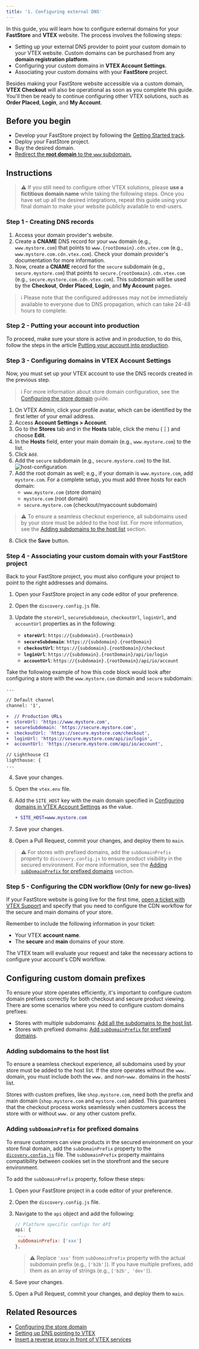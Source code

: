 ```yaml
---
title: '1. Configuring external DNS'
---
```


In this guide, you will learn how to configure external domains for your **FastStore** and **VTEX** website. The process involves the following steps:

   - Setting up your external DNS provider to point your custom domain to your VTEX website. Custom domains can be purchased from any **domain registration platform**.
   - Configuring your custom domains in **VTEX Account Settings**.
   - Associating your custom domains with your **FastStore** project.

Besides making your FastStore website accessible via a custom domain, **VTEX Checkout** will also be operational as soon as you complete this guide. You'll then be ready to continue configuring other VTEX solutions, such as **Order Placed**, **Login**, and **My Account**.

## Before you begin

   - Develop your FastStore project by following the [Getting Started track](https://developers.vtex.com/docs/guides/faststore/getting-started-overview).
   - Deploy your FastStore project.
   - Buy the desired domain.
   - [Redirect the **root domain** to the `www` subdomain.](https://help.vtex.com/en/tutorial/configuring-access-without-www--tutorials_4278#root-domain-redirect-without-www)

## Instructions

> ⚠️ If you still need to configure other VTEX solutions, please **use a fictitious domain name** while taking the following steps. Once you have set up all the desired integrations, repeat this guide using your final domain to make your website publicly available to end-users.

### Step 1 - Creating DNS records

1. Access your domain provider's website.
2. Create a **CNAME** DNS record for your `www` domain (e.g., `www.mystore.com`) that points to `www.{rootDomain}.cdn.vtex.com` (e.g., `www.mystore.com.cdn.vtex.com`). Check your domain provider's documentation for more information.
3. Now, create a **CNAME** record for the `secure` subdomain (e.g., `secure.mystore.com`) that points to `secure.{rootDomain}.cdn.vtex.com` (e.g., `secure.mystore.com.cdn.vtex.com`). This subdomain will be used by the **Checkout**, **Order Placed**, **Login**, and **My Account** pages.

> ℹ️ Please note that the configured addresses may not be immediately available to everyone due to DNS propagation, which can take 24-48 hours to complete.

### Step 2 - Putting your account into production

To proceed, make sure your store is active and in production, to do this, follow the steps in the article [Putting your account into production](https://help.vtex.com/en/tracks/go-live-your-store--4Ns5FxIiksmjsdX2yOTduM/7wFsbWgN4rnZsbjhv8IItX#putting-your-account-into-production).

### Step 3 - Configuring domains in VTEX Account Settings

Now, you must set up your VTEX account to use the DNS records created in the previous step.

> ℹ For more information about store domain configuration, see the [Configuring the store domain](https://help.vtex.com/en/tutorial/configuring-the-store-domain--tutorials_2450) guide.

1. On VTEX Admin, click your profile avatar, which can be identified by the first letter of your email address.
2. Access **Account Settings > Account**.
3. Go to the **Stores** tab and in the **Hosts** table, click the menu (**⋮**) and choose **Edit**.
4. In the **Hosts** field, enter your main domain (e.g., `www.mystore.com`) to the list.
5. Click `Add`.
6. Add the `secure` subdomain (e.g., `secure.mystore.com`) to the list.
   ![host-configuration](https://vtexhelp.vtexassets.com/assets/docs/src/account-settings-new___2e13bee3041e8505922a737b94652ca6.png)
7. Add the root domain as well; e.g., if your domain is `www.mystore.com`, add `mystore.com`. For a complete setup, you must add three hosts for each domain:
   - `www.mystore.com`  (store domain)
   - `mystore.com` (root domain)
   - `secure.mystore.com` (checkout/myaccount subdomain)

> ⚠️ To ensure a seamless checkout experience, all subdomains used by your store must be added to the host list. For more information, see the [Adding subdomains to the host list](#adding-subdomains-to-the-host-list) section.

8. Click the **Save** button.

### Step 4 - Associating your custom domain with your FastStore project

Back to your FastStore project, you must also configure your project to point to the right addresses and domains.

1. Open your FastStore project in any code editor of your preference.
2. Open the `discovery.config.js` file.
3. Update the `storeUrl`, `secureSubdomain`, `checkoutUrl`, `loginUrl`, and `accountUrl` properties as in the following:

   - **`storeUrl`**: `https://{subdomain}.{rootDomain}`
   - **`secureSubdomain`**: `https://{subdomain}.{rootDomain}`
   - **`checkoutUrl`**: `https://{subdomain}.{rootDomain}/checkout`
   - **`loginUrl`**: `https://{subdomain}.{rootDomain}/api/io/login`
   - **`accountUrl`**: `https://{subdomain}.{rootDomain}/api/io/account`

Take the following example of how this code block would look after configuring a store with the `www.mystore.com` domain and `secure` subdomain:

   ```diff /discovery.config.js
   ...
   
   // Default channel
   channel: '1',
   
   +  // Production URLs
   +  storeUrl: 'https://www.mystore.com',
   +  secureSubdomain: 'https://secure.mystore.com',
   +  checkoutUrl: 'https://secure.mystore.com/checkout',
   +  loginUrl: 'https://secure.mystore.com/api/io/login',
   +  accountUrl: 'https://secure.mystore.com/api/io/account',
   
   // Lighthouse CI
   lighthouse: {
   ...
   ```

4. Save your changes.
5. Open the `vtex.env` file.
6. Add the `SITE_HOST` key with the main domain specified in [Configuring domains in VTEX Account Settings](https://developers.vtex.com/docs/guides/faststore/go-live-1-configuring-external-dns#step-2---configuring-domains-in-vtex-account-management) as the value.

   ```diff /vtex.env
   + SITE_HOST=www.mystore.com
   ```

7. Save your changes.
8. Open a Pull Request, commit your changes, and deploy them to `main`.

> ⚠️ For stores with prefixed domains, add the `subDomainPrefix` property to `discovery.config.js` to ensure product visibility in the secured environment. For more information, see the [Adding `subDomainPrefix` for prefixed domains](#adding-subDomainPrefix-for-prefixed-domains) section. 

### Step 5 - Configuring the CDN workflow (Only for new go-lives)

If your FastStore website is going live for the first time, [open a ticket with VTEX Support](https://help.vtex.com/en/support) and specify that you need to configure the CDN workflow for the secure and main domains of your store.

Remember to include the following information in your ticket:

   - Your VTEX **account name**.
   - The **secure** and **main** domains of your store.

The VTEX team will evaluate your request and take the necessary actions to configure your account's CDN workflow.

## Configuring custom domain prefixes

To ensure your store operates efficiently, it's important to configure custom domain prefixes correctly for both checkout and secure product viewing. There are some scenarios where you need to configure custom domains prefixes:

- Stores with multiple subdomains: [Add all the subdomains to the host list](#adding-subdomains-to-the-host-list).
- Stores with prefixed domains: [Add `subDomainPrefix` for prefixed domains](#adding-subDomainPrefix-for-prefixed-domains).

### Adding subdomains to the host list

To ensure a seamless checkout experience, all subdomains used by your store must be added to the host list. If the store operates without the `www.` domain, you must include both the `www.` and non-`www.` domains in the hosts' list. 

Stores with custom prefixes, like `shop.mystore.com`, need both the prefix and main domain (`shop.mystore.com` and `mystore.com`) added. This guarantees that the checkout process works seamlessly when customers access the store with or without `www.` or any other custom prefix.

### Adding `subDomainPrefix` for prefixed domains

To ensure customers can view products in the secured environment on your store final domain, add the `subDomainPrefix` property to the [`dicovery.config.js`](https://developers.vtex.com/docs/guides/faststore/project-structure-overview#files) file. 
The `subDomainPrefix` property maintains compatibility between cookies set in the storefront and the secure environment.

To add the `subDomainPrefix` property, follow these steps:

1. Open your FastStore project in a code editor of your preference.
2. Open the `discovery.config.js` file.
3. Navigate to the `api` object and add the following:

   ```js
   // Platform specific configs for API
   api: {
    ...
    subDomainPrefix: ['xxx']
   },
   ```

   > ⚠ Replace `'xxx'` from `subDomainPrefix` property with the actual subdomain prefix (e.g., `['b2b']`). If you have multiple prefixes, add them as an array of strings (e.g., `['b2b', 'dev']`).

4. Save your changes.
5. Open a Pull Request, commit your changes, and deploy them to `main`.

## Related Resources

   - [Configuring the store domain](https://help.vtex.com/en/tutorial/configuring-the-store-domain--tutorials_2450)
   - [Setting up DNS pointing to VTEX](https://help.vtex.com/tracks/go-live-your-store--4Ns5FxIiksmjsdX2yOTduM/12bQlMbJ68Ot0LIaO6Btkj#setting-up-dns-pointing)
   - [Insert a reverse proxy in front of VTEX services](https://help.vtex.com/en/tutorial/insert-reverse-proxy-in-front-of-vtex-services--4PFWsfRAKviNVPf1bYdiir)
